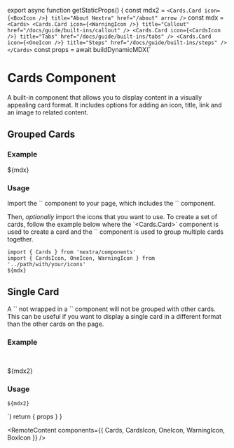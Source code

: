 
export async function getStaticProps() {
  const mdx2 = `<Cards.Card
  icon={<BoxIcon />}
  title="About Nextra"
  href="/about"
  arrow
/>`
  const mdx = `
<Cards>
  <Cards.Card
    icon={<WarningIcon />}
    title="Callout"
    href="/docs/guide/built-ins/callout"
  />
  <Cards.Card
    icon={<CardsIcon />}
    title="Tabs"
    href="/docs/guide/built-ins/tabs"
  />
  <Cards.Card
    icon={<OneIcon />}
    title="Steps"
    href="/docs/guide/built-ins/steps"
  />
</Cards>`
  const props = await buildDynamicMDX(`
# Cards Component

A built-in component that allows you to display content in a visually appealing card format. It
includes options for adding an icon, title, link and an image to related content.

## Grouped Cards

### Example

${mdx}

### Usage

Import the \`<Cards>\` component to your page, which includes the \`<Card>\` component.

Then, _optionally_ import the icons that you want to use. To create a set of cards, follow the
example below where the \`<Cards.Card>\` component is used to create a card and the \`<Cards>\`
component is used to group multiple cards together.

~~~mdx filename="MDX"
import { Cards } from 'nextra/components'
import { CardsIcon, OneIcon, WarningIcon } from '../path/with/your/icons'
${mdx}
~~~

## Single Card

A \`<Card>\` not wrapped in a \`<Cards>\` component will not be grouped with other cards. This can
be useful if you want to display a single card in a different format than the other cards on the
page.

### Example

<br/>

${mdx2}

### Usage

~~~mdx filename="MDX"
${mdx2}
~~~


`)
  return { props }
}

<RemoteContent components={{ Cards, CardsIcon, OneIcon, WarningIcon, BoxIcon }} />
